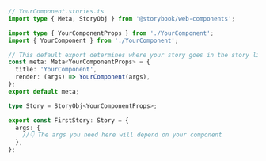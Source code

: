 ```ts
// YourComponent.stories.ts
import type { Meta, StoryObj } from '@storybook/web-components';

import type { YourComponentProps } from './YourComponent';
import { YourComponent } from './YourComponent';

// This default export determines where your story goes in the story list
const meta: Meta<YourComponentProps> = {
  title: 'YourComponent',
  render: (args) => YourComponent(args),
};
export default meta;

type Story = StoryObj<YourComponentProps>;

export const FirstStory: Story = {
  args: {
    //👇 The args you need here will depend on your component
  },
};
```
